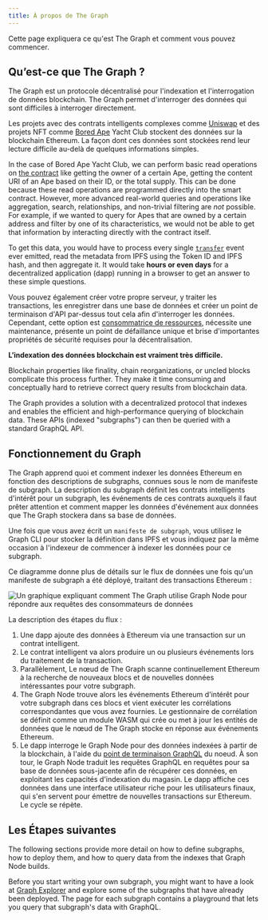 ```yaml
---
title: À propos de The Graph
---
```


Cette page expliquera ce qu'est The Graph et comment vous pouvez commencer.

## Qu’est-ce que The Graph ?

The Graph est un protocole décentralisé pour l'indexation et l'interrogation de données blockchain. The Graph permet d'interroger des données qui sont difficiles à interroger directement.

Les projets avec des contrats intelligents complexes comme [Uniswap](https://uniswap.org/) et des projets NFT comme [Bored Ape](https://boredapeyachtclub.com/) Yacht Club stockent des données sur la blockchain Ethereum. La façon dont ces données sont stockées rend leur lecture difficile au-delà de quelques informations simples.

In the case of Bored Ape Yacht Club, we can perform basic read operations on [the contract](https://etherscan.io/address/0xbc4ca0eda7647a8ab7c2061c2e118a18a936f13d#code) like getting the owner of a certain Ape, getting the content URI of an Ape based on their ID, or the total supply. This can be done because these read operations are programmed directly into the smart contract. However, more advanced real-world queries and operations like aggregation, search, relationships, and non-trivial filtering are _not_ possible. For example, if we wanted to query for Apes that are owned by a certain address and filter by one of its characteristics, we would not be able to get that information by interacting directly with the contract itself.

To get this data, you would have to process every single [`transfer`](https://etherscan.io/address/0xbc4ca0eda7647a8ab7c2061c2e118a18a936f13d#code#L1746) event ever emitted, read the metadata from IPFS using the Token ID and IPFS hash, and then aggregate it. It would take **hours or even days** for a decentralized application (dapp) running in a browser to get an answer to these simple questions.

Vous pouvez également créer votre propre serveur, y traiter les transactions, les enregistrer dans une base de données et créer un point de terminaison d'API par-dessus tout cela afin d'interroger les données. Cependant, cette option est [consommatrice de ressources](/network/benefits/), nécessite une maintenance, présente un point de défaillance unique et brise d'importantes propriétés de sécurité requises pour la décentralisation.

**L’indexation des données blockchain est vraiment très difficile.**

Blockchain properties like finality, chain reorganizations, or uncled blocks complicate this process further. They make it time consuming and conceptually hard to retrieve correct query results from blockchain data.

The Graph provides a solution with a decentralized protocol that indexes and enables the efficient and high-performance querying of blockchain data. These APIs (indexed "subgraphs") can then be queried with a standard GraphQL API.

## Fonctionnement du Graph

The Graph apprend quoi et comment indexer les données Ethereum en fonction des descriptions de subgraphs, connues sous le nom de manifeste de subgraph. La description du subgraph définit les contrats intelligents d'intérêt pour un subgraph, les événements de ces contrats auxquels il faut prêter attention et comment mapper les données d'événement aux données que The Graph stockera dans sa base de données.

Une fois que vous avez écrit un `manifeste de subgraph`, vous utilisez le Graph CLI pour stocker la définition dans IPFS et vous indiquez par la même occasion à l'indexeur de commencer à indexer les données pour ce subgraph.

Ce diagramme donne plus de détails sur le flux de données une fois qu'un manifeste de subgraph a été déployé, traitant des transactions Ethereum :

![Un graphique expliquant comment The Graph utilise Graph Node pour répondre aux requêtes des consommateurs de données](/img/graph-dataflow.png)

La description des étapes du flux :

1. Une dapp ajoute des données à Ethereum via une transaction sur un contrat intelligent.
2. Le contrat intelligent va alors produire un ou plusieurs événements lors du traitement de la transaction.
3. Parallèlement, Le nœud de The Graph scanne continuellement Ethereum à la recherche de nouveaux blocs et de nouvelles données intéressantes pour votre subgraph.
4. The Graph Node trouve alors les événements Ethereum d'intérêt pour votre subgraph dans ces blocs et vient exécuter les corrélations correspondantes que vous avez fournies. Le gestionnaire de corrélation se définit comme un module WASM qui crée ou met à jour les entités de données que le nœud de The Graph stocke en réponse aux événements Ethereum.
5. Le dapp interroge le Graph Node pour des données indexées à partir de la blockchain, à l'aide du [point de terminaison GraphQL](https://graphql.org/learn/) du noeud. À son tour, le Graph Node traduit les requêtes GraphQL en requêtes pour sa base de données sous-jacente afin de récupérer ces données, en exploitant les capacités d'indexation du magasin. Le dapp affiche ces données dans une interface utilisateur riche pour les utilisateurs finaux, qui s'en servent pour émettre de nouvelles transactions sur Ethereum. Le cycle se répète.

## Les Étapes suivantes

The following sections provide more detail on how to define subgraphs, how to deploy them, and how to query data from the indexes that Graph Node builds.

Before you start writing your own subgraph, you might want to have a look at [Graph Explorer](https://thegraph.com/explorer) and explore some of the subgraphs that have already been deployed. The page for each subgraph contains a playground that lets you query that subgraph's data with GraphQL.
